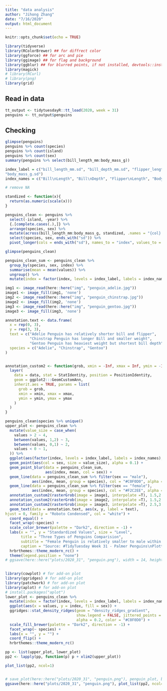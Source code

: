 ```yaml
---
title: "data analysis"
author: "Jihong Zhang"
date: "7/16/2020"
output: html_document
---
```


```r
knitr::opts_chunk$set(echo = TRUE)
```


```r
library(tidyverse)
library(RColorBrewer) ## for diffrect color
library(ggforce) ## for arc and pie
library(ggimage) ## for flag and background
library(ggblur) ## for blurred points, if not installed, devtools::install_github("coolbutuseless/ggblur")
library(magick)
# library(RCurl)
# library(png)
library(grid)
```

## Read in data
```r
tt_output <- tidytuesdayR::tt_load(2020, week = 31)
penguins <- tt_output$penguins
```

## Checking
```r
glimpse(penguins)
penguins %>% count(species)
penguins %>% count(island)
penguins %>% count(sex)
summary(penguins %>% select(bill_length_mm:body_mass_g))
```

```r
index_label = c("bill_length_mm.sd", "bill_depth_mm.sd", "flipper_length_mm.sd", 
"body_mass_g.sd")
index_names = c("Bill\nLength", "Bill\nDepth", "Flipper\nLength", "Body\nMass")

# remove NA

standized <- function(x){
  return(as.numeric(scale(x)))
}

penguins_clean <- penguins %>% 
  select(-island, -year) %>% 
  {.[complete.cases(.),]} %>% 
  arrange(species, sex) %>% 
  mutate(across(bill_length_mm:body_mass_g, standized, .names = "{col}.sd")) %>% 
  select(species, sex, ends_with("sd")) %>% 
  pivot_longer(cols = ends_with("sd"), names_to = "index", values_to = "values")

glimpse(penguins_clean)

penguins_clean_sum <- penguins_clean %>% 
  group_by(species, sex, index) %>% 
  summarise(mean = mean(values)) %>% 
  ungroup() %>% 
  mutate(index = factor(index, levels = index_label, labels = index_names))

```




```r
img1 <- image_read(here::here("img", "penguin_adelie.jpg"))
image1 <- image_fill(img1, 'none')
img2 <- image_read(here::here("img", "penguin_chinstrap.jpg"))
image2 <- image_fill(img2, 'none')
img3 <- image_read(here::here("img", "penguin_gentoo.jpg"))
image3 <- image_fill(img3, 'none')

annotation.text <- data.frame(
  x = rep(0, 3),
  y = rep(3, 3),
  text = c("Adelie Penguin has relatively shorter bill and flipper", 
           "Chinstrap Penguin has longer Bill and smaller weight", 
           "Gentoo Penguin has heaviest weight but shortest bill depth"),
  species = c("Adelie", "Chinstrap", "Gentoo")
)


annotation_custom2 <- function(grob, xmin = -Inf, xmax = Inf, ymin = -Inf, ymax = Inf, data) {
  layer(
    data = data, stat = StatIdentity, position = PositionIdentity,
    geom = ggplot2:::GeomCustomAnn,
    inherit.aes = TRUE, params = list(
      grob = grob,
      xmin = xmin, xmax = xmax,
      ymin = ymin, ymax = ymax
    )
  )
}

penguins_clean$species %>% unique()
upper_plot <- penguins_clean %>% 
  mutate(value_size = case_when(
    values > 2 ~ 4,
    between(values, 1,2) ~ 3,
    between(values, 0,1) ~ 2,
    values < 0 ~ 1,
  )) %>% 
  ggplot(aes(factor(index, levels = index_label, labels = index_names), values)) +
  geom_point(aes(col = sex, size = value_size), alpha = 0.1) + 
  geom_point_blur(data = penguins_clean_sum,
                  aes(index, mean, col = sex)) +
  geom_line(data = penguins_clean_sum %>% filter(sex == "male"),
            aes(index, mean, group = species), col = "#C0F0D0", alpha = 0.8, size = 1.3) +
  geom_line(data = penguins_clean_sum %>% filter(sex == "female"),
            aes(index, mean, group = species), col = "#F2C2EE", alpha = 0.8, size = 1.3) +
  annotation_custom2(rasterGrob(image = image1, interpolate =T), 1.5,2.5,-2,-1, data = penguins_clean %>% filter(species == "Adelie")) +
  annotation_custom2(rasterGrob(image = image2, interpolate =T), 1.5,2.5,-2,-1, data = penguins_clean %>% filter(species == "Chinstrap")) +
  annotation_custom2(rasterGrob(image = image3, interpolate =T), 2.5,3.5,-2,-1, data = penguins_clean %>% filter(species == "Gentoo")) +
  geom_text(data = annotation.text, aes(x, y, label = text), 
hjust = 0, family = "Roboto Condensed", col = "white") +
  coord_equal() + 
  facet_wrap(~species) +
  scale_color_brewer(palette = "Dark2", direction = -1) +
  labs(x = "", y = "Standardized Values", size = "Level",
       title = "Three Types of Penguins Comparision", 
       subtitle = "Female Penguin is relatively smaller to male within same specy based on Bill Length, Bill Depth, Flipper Length, Body Mass",
       caption = "Source: #TidyTuesday Week 31 - Palmer Penguins\nPlotted by @jihongzgamma") +
  hrbrthemes::theme_modern_rc() +
  theme(legend.position = "none") 
# ggsave(here::here("plots/2020_31", "penguin.png"), width = 14, height = 10)
  
```


```r
library(cowplot) # for add-on plot
library(ggridges) # for add-on plot
library(patchwork) # for add-on plot
library(aplot) # for add-on plot
# install.packages("aplot")
lower_plot <- penguins_clean %>% 
  mutate(index = factor(index, levels = index_label, labels = index_names)) %>% 
  ggplot(aes(x = values, y = index, fill = sex)) +
  ggridges::stat_density_ridges(geom = "density_ridges_gradient", 
                                show.legend = FALSE, jittered_points = TRUE, 
                                alpha = 0.2, color = "#C0F0D0") +
  scale_fill_brewer(palette = "Dark2", direction = -1) +
  facet_wrap(~ species) +
  labs(x = "", y = "") +
  coord_flip() +
  hrbrthemes::theme_modern_rc()

pp <- list(upper_plot, lower_plot)
pp2 <- lapply(pp, function(p) p + xlim2(upper_plot))

plot_list(pp2, ncol=1)


# save_plot(here::here("plots/2020_31", "penguin.png"), penguin_plot, base_aspect_ratio = 1.3)
ggsave(here::here("plots/2020_31", "penguin.png"), plot_list(pp2, ncol=1),width = 15, height = 8.5)
```

